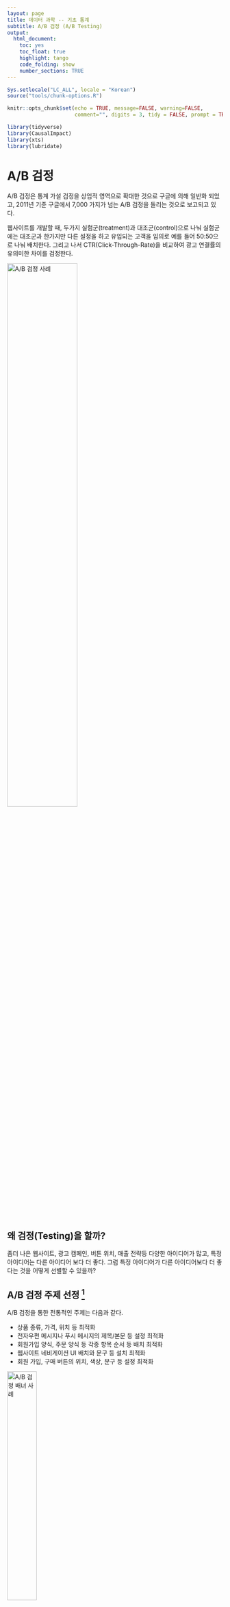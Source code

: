 ```yaml
---
layout: page
title: 데이터 과학 -- 기초 통계
subtitle: A/B 검정 (A/B Testing)
output:
  html_document: 
    toc: yes
    toc_float: true
    highlight: tango
    code_folding: show
    number_sections: TRUE
---
```



```r
Sys.setlocale("LC_ALL", locale = "Korean")
source("tools/chunk-options.R")

knitr::opts_chunk$set(echo = TRUE, message=FALSE, warning=FALSE,
                      comment="", digits = 3, tidy = FALSE, prompt = TRUE, fig.align = 'center')

library(tidyverse)
library(CausalImpact)
library(xts)
library(lubridate)
```


# A/B 검정 {#ab-testing}

A/B 검정은 통계 가설 검정을 상업적 영역으로 확대한 것으로 구글에 의해 일반화 되었고,
2011년 기준 구글에서 7,000 가지가 넘는 A/B 검정을 돌리는 것으로 보고되고 있다.

웹사이트를 개발할 때, 두가지 실험군(treatment)과 대조군(control)으로 나눠 실험군에는 대조군과 한가지만 다른 설정을 하고 
유입되는 고객을 임의로 예를 들어 50:50으로 나눠 배치한다. 그리고 나서 CTR(Click-Through-Rate)을 비교하여 광고 연결률의 유의미한 차이를 검정한다.

<img src="fig/A-B-testing-example.png" alt="A/B 검정 사례" width="57%" />

## 왜 검정(Testing)을 할까? {#ab-testing-why}

좀더 나은 웹사이트, 광고 캠페인, 버튼 위치, 매출 전략등 다양한 아이디어가 많고, 특정 아이디어는 다른 아이디어 보다 더 좋다. 그럼 
특정 아이디어가 다른 아이디어보다 더 좋다는 것을 어떻게 선별할 수 있을까?

## A/B 검정 주제 선정 [^ab-testing-objectives] {#ab-testing-topic}

[^ab-testing-objectives]: [온라인 게임에서의 A/B 테스팅](http://boxnwhis.kr/2015/01/29/a_b_testing_online_games.html)

A/B 검정을 통한 전통적인 주제는 다음과 같다.

- 상품 종류, 가격, 위치 등 최적화
- 전자우편 메시지나 푸시 메시지의 제목/본문 등 설정 최적화
- 회원가입 양식, 주문 양식 등 각종 항목 순서 등 배치 최적화
- 웹사이트 네비게이션 UI 배치와 문구 등 설치 최적화
- 회원 가입, 구매 버튼의 위치, 색상, 문구 등 설정 최적화

<img src="fig/stat-ab-testing-banner.png" alt="A/B 검정 배너 사례" width="37%" />

게임에 있어 A/B 검정 최적화 주제로 검토가능한 것은 다음과 같다.

- MMORPG 게임에서 특정 재화를 투여할 경우 인플레이션이 발생할까?
- 적절한 아이템 드랍률은 얼마인가?
- 광고홍보 무료 아이템의 성능의 성능은 적절한가?
- 게임 스테이지별로 적절하게 난이도가 증가하고 있는가?
- 특정 던젼의 난이도는 다른 던젼과 비교하여 높은가?
- 레벨 설계에 고려되었던 특정 요소가 잘 반영되어 기대한 게임 패턴이 관측되는가?
- 매크로 지능이 설계한 것처럼 게임맵에서 동작하고 있는가?
- 게임 사용자 실력 평가 알고리즘이 적절한가?
- PvP 매칭 알고리즘이 적절한가?

## A/B 검정 작업흐름 {#ab-testing-workflow}

A/B 검정 작업흐름은 실험에 대한 주제선정과 새로운 아이디어를 도출하는 것부터 시작한다.
실험 실행을 하기 전에 먼저 "실험전 기준값 설정"과 필요한 검정력 분석도 사전에 실시해야 한다.
사전 준비가 끝나면 실험을 실행하고 나서 차곡차곡 쌓이는 데이터를 통해 실험결과를 통계적으로 분석해야 한다.
통계분석은 탐색적 데이터분석과 더불어 통계검정도 병행하여 실시한다. 
그리고 나서, 데이터 분석에 대한 결과를 통해 처음 생각해 낸 아이디어가 제대로 먹혔는지 반추하고 나서 
아이디어를 갱신한 후에 또 다른 실험을 기획한다. 
이 과정을 반복적으로 돌려 최선의 결과가 나오도록 과정을 반복한다.

<img src="fig/ab-testing-workflow.png" alt="A/B 검정 작업흐름도" width="77%" />

## 광고 최적화 A/B 검정 {#ab-testing-ads-optimization}

효과적인 광고집행을 통해 사업목표 달성에 추진력을 갖을 수 있다. 온라인 사업분야에서 광고를 활용할 수 있는 도구는 단계별로 구분되어진다.

1. 노출횟수(Impression): 노출횟수를 늘려 브랜드를 각인시킨다. 다양한 조합을 통한 브랜드 각인 효과를 A/B 검정을 통해 확인한다.
1. 광고연계율(Click Trhough Ratio, CTR): 클릭율을 높일 수 있는 메시지 및 콘텐츠 최적화를 위해 A/B 검정을 수행한다.
1. 행동/설치 비용(Cost Per Action/Install, CPA/CPI): 클릭을 통해 유입된 고객의 전환율(Conversion Rate)을 높이기 위해 다양한 A/B 검정을 수행한다.
1. 광고비용 최적화: 주어진 전환율에 대한 광고집행 비용 최소화도 함께 진행한다.
1. 고객생애가치(Lifetime Value, LTV): 사용자로 등록되는 순간 고객생애가치를 극대화한다.

$LTV = \begin{equation}	\sum_{t=1}^{N} \frac{(R_t -C_t) \times r_t}{(1+i)^t} -\text{AC}	\end{equation}$

<img src="fig/stat-ab-testing-ads.png" alt="광고 A/B 검정 활용" width="77%" />


# A/B 검정 모형 {#ab-testing-theory}

## A/B 검정 구성요소 [^ctr-prediction] {#ab-testing-theory-component}

A/B 검정을 구성하는 요소는 다음과 같다.

- 측정단위: 사용자, 점포, 도시 등 
- 표본추출: 독립 임의화[랜덤화,확률화] 블록 설계를 통한 $t-$ 검정, 쌍체 $t-$ 검정
    - 실험군(50%)과 대조군(50%)
- 종속변수: 매출액, 광고 연결률 등 실험에서 확인하고자 하는 목표
- 독립변수: 종속변수에 영향을 주는 요인
    - 실험변수: 실험의 핵심 변수로 대조군에는 적용하지 않고, 실험군에만 적용되는 변수
    - 통제변수: 실험의 대표성을 높이기 위해 인구통제학적인, 환경적인 요인을 유사하게 맞춰주는 변수
    - 교략변수(Lurking, Confounding Varaible): 독립변수와 종속변수 모두 상관되는 외생 변수로, 
    아이스크림 판매량과 익사하는 사람수 관계(온도), 출생 순서와 다운증후군 연관성(산모 나이)을 예로 들 수 있다. 

## A/B 검정 변수 {#ab-testing-variable}

[^ctr-prediction]: [CLICK-THROUGH RATE PREDICTION – TOP-5 SOLUTION FOR THE AVAZU CONTEST](http://www.montis.pmf.ac.me/vol32/15.pdf)

광고 연결률(CTR, click through rates)을 예측하는데 디바이스, 날짜/시간, 웹사이트, 네트워크 연결, 배너 배치, 앱 정보등을 수집하여 이를 바탕으로 
광고 클릭을 연결과 실패로 구분하여 예측한다.

<img src="fig/stat-ab-testing-overview.png" alt="A/B 검정 개요" width="77%" />

## 다중 슬롯머신 문제(MAB, Multi-Armed Bandit) [^mab-algorithm-blog] [^mab-oreilly] [^google-mab] {#ab-testing-theory-bandit}

[^mab-algorithm-blog]: [A/B 테스트를 보완하는 Multi-Armed Bandit(MAB) 알고리즘](http://hub.zum.com/kimws/2586)
[^mab-oreilly]: [OReilly Webcasts: Bandit Algorithms for The Web](https://www.youtube.com/watch?v=BIP-VtmW_9M)
[^google-mab]: [다중 슬롯머신 실험](https://support.google.com/analytics/answer/2844870?hl=ko&ref_topic=1745207)

카지노에 슬롯머신이 쭉 배치되어 있는데, 각 슬롯머신 별로 승률이 달리 정해져 있지만 승률은 알지 못한다.
한정된 예산을 가지고 가장 많은 돈을 벌기 위해서 어떤 전략을 취하면 될까?
결국 탐색과 획득 딜레마(Explore/Exploit Dilemma)를 통해 우선 가장 승률이 좋은 슬롯머신을 찾아내는 과정과 
본격적으로 돈을 버는 과정을 거치게 된다. 
한정된 탐색과 획득과정 모두 비용과 시간이 들여 가장 많은 돈을 벌게 되는 최적화 문제를 푸는 것으로 귀결된다.

### 용어 정의 {#ab-testing-theory-bandit-terminology}

- Arm: 검정하고자 하는 아이디어 한개
- 밴딧(Bandit): 검정하고자 하는 아이디어 묶음
- Pull/Play/Trial: 아이디어 시험 한번
- 보상(Reward): 시험 후에 측정되는 결과값

2차 세계대전 당시 다중 슬롯머신 문제가 매우 중요하지만 수학적으로 어려워서 이 문제를 잘 정리해서 
독일에 전달하여 연구자원을 분산시키자고 Peter Whittle이 주장하기도 했다. 
하지만, 오프라인에서는 탐색 비용이 매우 커서 비현실적이지만, 온라인 인터넷서비스에서는 
상대적으로 비용이 적게 소요되어 **밴딧 알고리즘**이 A/B 검정의 한계를 극복하는 대안으로 
구글, 야후 등에서 활발히 활용되고 있다. 밴딧 알고리즘은 실시간 온라인 학습(Online learning) 알고리즘이면서
동시에 강화학습과 같이 액티브 학습(Active Learning) 알고리즘이기도 하다.


### A/B 검정과 MAB {#ab-testing-theory-bandit-comp}

머릿속으로 그리는 A/B 검정은 기존 A안에 새로운 대안을 넣어 그것이 더 좋은 결과를 얻은 경우 새로운 대안을 취하고,
B안이 더 좋지 못한 결과를 얻게 되었을 경우 다시 A안으로 회귀하는 것이지만,
A/B 검정 결과 더 좋은 것으로 나온 실험결과가 실제로 적용했을 경우 더 좋지 못한 결과가 되기도 한다.
MAB 알고리즘은 A/B 검정과 달리 연속적으로 가장 좋은 대안을 찾아가는 방법론을 제시하고 있다. 

<img src="fig/stat-mab-algorithm.png" alt="MAB 알고리즘 배경" width="87%" />


# A/B 검정 효과 분석 [^google-causal-impact] [^google-causal-impact-paper]

[^google-causal-impact]: [CausalImpact](http://google.github.io/CausalImpact/CausalImpact.html)
[^google-causal-impact-paper]: [Inferring causal impact using Bayesian structural time-series models](http://research.google.com/pubs/pub41854.html)

A/B 검정의 효과를 베이지안 시계열 팩키지를 활용하여 계량화한다. 
[CausalImpact](https://github.com/google/CausalImpact) 팩키지에 나온 예제는 ARIMA 모형에서 표본을 추출하여 
'2014-01-01' 이후 100일을 기간으로 놓고, 70 일을 사전 기간, 30 일을 사후 기간을 비교하여 `CausalImpact` 함수에 넣어
A/B 검정 사전,사후 기간 효과를 시각화하고 보고서로 요약한다.


``` r
# 0. 환경설정----------------------------------------------
# install.packages("BoomSpikeSlab") # CausalImpact 의존성으로 사전 설치
# devtools::install_github("google/CausalImpact")
library(CausalImpact)
library(xts)

# 1. 데이터 생성----------------------------------------------
set.seed(1)
x1 <- 100 + arima.sim(model = list(ar = 0.999), n = 100)
y <- 1.2 * x1 + rnorm(100)
y[71:100] <- y[71:100] + 10
data <- cbind(y, x1)

time_points <- seq.Date(as.Date("2014-01-01"), by = 1, length.out = 100)
data_zoo <- zoo(data, time_points)

head(data_zoo)

# 2. A/B 검정 기간 설정----------------------------------------------
pre_period <- as.Date(c("2014-01-01", "2014-03-11"))
post_period <- as.Date(c("2014-03-12", "2014-04-10"))

# 3. A/B 검정 효과 분석----------------------------------------------
impact <- CausalImpact(data_zoo, pre_period, post_period)
plot(impact)

summary(impact, "report")
```

# A/B 검정 사례연구 {#ab-testing-case-study}

## 웹사이트와 데이터 {#ab-testing-case-study-site}

웹사이트(예를 들어, http://www.korea.me)에서 많은 방문을 유도하고자 웹사이트 시안에서 고양이 사진과 강아지 사진을 
두고 A/B 검정을 수행할 수 있다. 모든 조건이 동일하고 웹사이트에서 사진만 달리하고 이를 한동안 실험을 지속한다.

<img src="fig/ab-testing-website.png" alt="A/B 검정 사례" width="77%" />

특정일을 기준으로 사용자별로 체류시간을 총합내고 `좋아요`, `공유`, `기사` 클릭을 했는지 기록한다.
또한, `체류시간`과 교락요인(Confounding effect)와 부작용(Side effect) 측정을 위해서 페이지 로딩시간과 
체류시간도 함께 기록한다.
이를 바탕으로 A/B 검정의 효과를 추정한다.

``` r
# 0. 환경설정 ----
library(tidyverse)
library(DT)
library(lubridate)
library(extrafont)
library(broom)
loadfonts()

# 1. 데이터 ----
ab_df <- read_csv("data/website_sample.csv")

ab_df %>% 
  sample_n(10) %>% 
  datatable()
```



## 탐색적 데이터 분석 {#ab-testing-case-study-trend}

월별 좋아요 클릭율 (`like_click`)을 산출하고 이를 시각화하여 추세를 살펴본다.


``` r
# 2. 탐색적 데이터 분석 ----

ab_df %>% 
  mutate(day = day(date)) %>% 
  group_by(day) %>% 
  summarise(conversion = mean(like)) %>% 
  ggplot(aes(x=day, y=conversion)) +
  geom_line() +
  geom_point(size=2) +
  scale_y_continuous(limits = c(0,0.2), labels = scales::percent) +
  labs(x="일자별", y="전환율(%)", title="강아지/고양이 사진 A/B 검정 일별 전환율 추세",
       color="A/B검정") +
  theme_minimal(base_family = "NanumGothic")

```


## A/B 검정 - 범주형 {#ab-testing-case-study-testing}

한달 동안 실험한 데이터를 불러와서 실험군(test)과 대조군(control) 유의적인 차이가 있는지 즉, 개와 고양이를 바꾼 사진의
차이가 전환율을 높이는데 기여를 했는지 통계적 데이터 분석을 통해 확인한다.

### A/B 검정 - 기술통계 {#ab-testing-case-study-testing-descriptive}

실험군(test)과 대조군(control) 두 집단을 담고 있는 `testing`에 따라 전환율을 산출해본다.


``` r
# 3. A/B 검정: 범주형 -----
## 3.1. 기술 통계량 -----
ab_df %>% 
  group_by(testing) %>% 
  summarise(conversion = mean(like)) 
```


### A/B 검정 - 시각화 {#ab-testing-case-study-testing-viz}

실험군(test)과 대조군(control) 두 집단을 담고 있는 `testing`에 따라 전환율을 
일자별로 시각화해서 시각으로 다시 한번 확인한다.


``` r
## 3.2. 시각화 -----
ab_df %>% 
  mutate(day = day(date)) %>% 
  group_by(day, testing) %>% 
  summarise(conversion = mean(like)) %>% 
  ggplot(aes(x=day, y=conversion, color=testing, group=testing)) +
  geom_line() +
  geom_point(size=2) +
  scale_y_continuous(limits = c(0,1), labels = scales::percent) +
  labs(x="일자별", y="전환율(%)", title="강아지/고양이 사진 A/B 검정 일별 전환율 추세",
       color="A/B검정") +
  theme_minimal(base_family = "NanumGothic")
```


### A/B 검정 - 통계검정 {#ab-testing-case-study-testing-testing}

`t.test()` 함수로 통계검정을 수행해도 되지만, 일반화 선형모형(GLM)을 통해 
두집단간의 차이가 유의적인 차이가 있는지를 확인한다.

``` r
## 3.3. 통계검정 -----

glm(like ~ testing, family = "binomial", data = ab_df) %>%
  tidy()
```

## A/B 검정 - 연속형 {#ab-testing-case-study-testing-continuous}

좋아요, 공유, 해당 글을 클릭했는지 않았는지 못지않게 페이지 체류시간 혹은 결재금액 등 연속형 변수를 
검정하는 경우도 있다. 두집단일 경우 `t.test` 혹은 동일집단 A/A 검정일 경우 짝(paired) t-검정이 되기도 하고, 
실험을 두개이상 진행하는 경우 분산분석 모형이 되기도 하지만 동일하게 일반화 선형모형을 사용한다.

### A/B 검정 - 기술통계 {#ab-testing-case-study-testing-descriptive-cont}

실험군(test)과 대조군(control) 두 집단을 담고 있는 `testing`에 따라 전환율을 산출해본다.


``` r
# 4. A/B 검정: 연속형 -----
## 4.1. 기술 통계량 -----
ab_df %>% 
  group_by(testing) %>% 
  summarise(time_spent = mean(time_spent)) 
```


### A/B 검정 - 시각화 {#ab-testing-case-study-testing-viz-cont}

실험군(test)과 대조군(control) 두 집단을 담고 있는 `testing`에 따라 체류시간변화를 
일자별로 시각화해서 시각으로 다시 한번 확인한다.


``` r
## 4.2. 시각화 -----
ab_df %>% 
  mutate(day = day(date)) %>% 
  group_by(day, testing) %>% 
  summarise(time_spent = mean(time_spent))%>% 
  ggplot(aes(x=day, y=time_spent, color=testing, group=testing)) +
  geom_line() +
  geom_point(size=2) +
  labs(x="일자별", y="체류시간(분)", title="강아지/고양이 사진 A/B 검정 일별 체류시간",
       color="A/B검정") +
  theme_minimal(base_family = "NanumGothic")
```


### A/B 검정 - 통계검정 {#ab-testing-case-study-testing-testing-cont}

범주형 변수에 대한 회귀분석 대신 연속형 변수 체류시간(`time_spent`)에 대한 회귀분석을 실시한다.  

``` r
## 4.3. 통계검정 -----

glm(time_spent ~ testing, family = "gaussian", data = ab_df) %>%
  tidy()
```  
